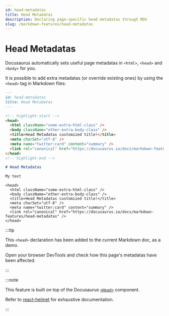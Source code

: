 ```yaml
---
id: head-metadatas
title: Head Metadatas
description: Declaring page-specific head metadatas through MDX
slug: /markdown-features/head-metadatas
---
```


# Head Metadatas

Docusaurus automatically sets useful page metadatas in `<html>`, `<head>` and `<body>` for you.

It is possible to add extra metadatas (or override existing ones) by using the `<head>` tag in Markdown files:

```md title="markdown-features-head-metadatas.mdx"
---
id: head-metadatas
title: Head Metadatas
---

<!-- highlight-start -->
<head>
  <html className="some-extra-html-class" />
  <body className="other-extra-body-class" />
  <title>Head Metadatas customized title!</title>
  <meta charSet="utf-8" />
  <meta name="twitter:card" content="summary" />
  <link rel="canonical" href="https://docusaurus.io/docs/markdown-features/head-metadatas" />
</head>
<!-- highlight-end -->

# Head Metadatas

My text
```

```mdx-code-block
<head>
  <html className="some-extra-html-class" />
  <body className="other-extra-body-class" />
  <title>Head Metadatas customized title!</title>
  <meta charSet="utf-8" />
  <meta name="twitter:card" content="summary" />
  <link rel="canonical" href="https://docusaurus.io/docs/markdown-features/head-metadatas" />
</head>
```

:::tip

This `<head>` declaration has been added to the current Markdown doc, as a demo.

Open your browser DevTools and check how this page's metadatas have been affected.

:::

:::note

This feature is built on top of the Docusaurus [`<Head>`](./../../docusaurus-core.md#head) component.

Refer to [react-helmet](https://github.com/nfl/react-helmet) for exhaustive documentation.

:::
